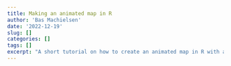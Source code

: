 ```yaml
---
title: Making an animated map in R
author: 'Bas Machielsen'
date: '2022-12-19'
slug: []
categories: []
tags: []
excerpt: "A short tutorial on how to create an animated map in R with a really basic example."
---
```


